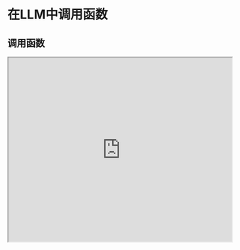# 在LLM中调用函数


## 调用函数

<iframe width="100%"
  height="415px"
  src="https://www.youtube.com/embed/p0I-hwZSWMs?si=tQgi-LiHe6Oj_rzm" allow="accelerometer; autoplay; clipboard-write; encrypted-media; gyroscope; picture-in-picture"
  allowFullScreen
  />


函数调用是指可靠地连接LLM与外部工具的能力。让用户能够使用高效的外部工具、与外部API进行交互。

GPT-4和GPT-3.5是经过微调的LLM，能够检测函数是否被调用，随后输出包含调用函数参数的JSON。通过这一过程被调用的函数能够作为工具添加到您的AI应用中，并且您可以在单个请求中定义多个函数。

函数调用是一项重要能力。它对于构建LLM驱动的聊天机器人或代理至关重要。这些聊天机器人或代理需要为LLM检索上下文。它们还与外部工具交互。这种交互是通过将自然语言转换为API调用来完成的。

函数调用使开发者能够创建：

- 能够高效使用外部工具回答问题的对话代理。例如，查询“伯利兹的天气如何？”将被转换为类似`get_current_weather(location: string, unit: 'celsius' | 'fahrenheit')`的函数调用
- 用于提取和标记数据的LLM驱动解决方案（例如，从维基百科文章中提取人名）
- 可以帮助将自然语言转换为API调用或有效数据库查询的应用程序
- 能够与知识库交互的对话式知识检索引擎

在这份指南中，我们展示了如何针对GPT-4和其他开源模型给出提示，以执行不同的函数调用。

## 使用GPT-4进行函数调用

作为一个基本示例，假设我们要求模型检查特定地点的天气。

LLM本身无法响应此请求。因为它所使用的训练数据集截止至之前的某个日期。解决这个问题的方法是将LLM与外部工具结合起来。您可以利用模型的函数调用能力来确定要调用的外部函数及其参数，然后让它返回最终回复结果。以下是一个简单的示例，展示了如何使用OpenAI API实现这一点。

假设一个用户向模型提出以下问题：

```
伦敦的天气如何？
```

要使用函数调用处理此请求，第一步是定义一个或一组天气函数。您将作为OpenAI API请求的一部分传递这些函数：

```python
tools = [
    {
        "type": "function",
        "function": {
            "name": "get_current_weather",
            "description": "Get the current weather in a given location",
            "parameters": {
                "type": "object",
                "properties": {
                    "location": {
                        "type": "string",
                        "description": "The city and state, e.g. San Francisco, CA",
                    },
                    "unit": {
                        "type": "string", 
                        "enum": ["celsius", "fahrenheit"]},
                },
                "required": ["location"],
            },
        },   
    }
]
```

`get_current_weather`函数能够返回指定位置的天气情况。当您将这个函数定义作为请求的一部分传递时，它实际上并不执行函数，只是返回一个包含调用函数所需参数的JSON对象。以下是一些如何实现这一点的代码片段。

您可以如下定义一个完整的函数：

```python
def get_completion(messages, model="gpt-3.5-turbo-1106", temperature=0, max_tokens=300, tools=None):
    response = openai.chat.completions.create(
        model=model,
        messages=messages,
        temperature=temperature,
        max_tokens=max_tokens,
        tools=tools
    )
    return response.choices[0].message
```

您可以像这样构造用户提问：

```python
messages = [
    {
        "role": "user",
        "content": "伦敦的天气如何？"
    }
]
```

最后，您可以调用`get_completion`函数，将结果传递给`response`中的`messages`和`tools`：

```python
response = get_completion(messages, tools=tools)
```

`response`的构造如下所示：

```python
ChatCompletionMessage(content=None, role='assistant', function_call=None, tool_calls=[ChatCompletionMessageToolCall(id='...', function=Function(arguments='{"location":"London","unit":"celsius"}', name='get_current_weather'), type='function')])
```

特别地，`arguments` 对象包含了模型提取的重要参数，这些参数将被用于完成请求。

然后您可以调用一个外部天气API来获取实际的天气信息。一旦您有了天气信息，就可以将其传回模型，随后根据原始用户问题总结出最终回应。

## Notebooks

<Callout type= "info" emoji="🎓">
了解我们最新推出的人工智能课程中关于高级提示工程技术与最佳实践的内容。[立即加入!](https://dair-ai.thinkific.com/)
使用优惠码 PROMPTING20 可额外享受 20% 折扣优惠。
</Callout>

这里有一个[python notebook](https://github.com/dair-ai/Prompt-Engineering-Guide/blob/main/notebooks/pe-function-calling.ipynb) 提供了一个简单示例，展示了如何使用 OpenAI API 进行函数调用。

<Cards>
    <Card 
        icon={<CodeIcon />}
        title="使用 OpenAI APIs 进行函数调用"
        href="https://github.com/dair-ai/Prompt-Engineering-Guide/blob/main/notebooks/pe-function-calling.ipynb"
    />
</Cards>


## 使用开源LLM进行函数调用
更多使用开源LLM进行函数调用的说明即将推出...

## 函数调用用例

以下是函数调用能力在大语言模型（LLMs）中可带来显著益处的典型应用场景: 

- **对话代理系统**: 函数调用机制可用于构建复杂的对话代理或聊天机器人，使其能够通过调用外部 API 或知识库处理复杂查询，从而生成更具相关性与实用性的响应。

- **自然语言理解**: 可将自然语言转换为结构化的 JSON 数据，或从文本中提取结构化信息。被广泛应用于命名实体识别、情感分析及关键词提取等任务中。

- **数学问题求解**: 支持定义涵盖多种类型高阶计算的自定义函数以分步骤求解复杂数学问题，提升语言模型在数学推理方面的能力。

- **API 集成**: 函数调用有助于将大语言模型与外部 API 高效集成，模型根据输入生成有效的 API 请求，从而实现信息检索、自动问答或创意协助等功能。

- **信息抽取**: 从给定输入中提取特定信息，如从文章中获取相关新闻条目或参考资料，提升模型的实用性与精准性。


## 参考文献
- [Fireworks Raises the Quality Bar with Function Calling Model and API Release](https://blog.fireworks.ai/fireworks-raises-the-quality-bar-with-function-calling-model-and-api-release-e7f49d1e98e9)
- [Benchmarking Agent Tool Use and Function Calling](https://blog.langchain.dev/benchmarking-agent-tool-use/)
- [Function Calling](https://ai.google.dev/docs/function_calling)
- [Interacting with APIs](https://python.langchain.com/docs/use_cases/apis)
- [OpenAI's Function Calling](https://platform.openai.com/docs/guides/function-calling)
- [How to call functions with chat models](https://cookbook.openai.com/examples/how_to_call_functions_with_chat_models)
- [Pushing ChatGPT's Structured Data Support To Its Limits](https://minimaxir.com/2023/12/chatgpt-structured-data/)
- [Math Problem Solving with Function Calling](https://github.com/svpino/openai-function-calling/blob/main/sample.ipynb)
